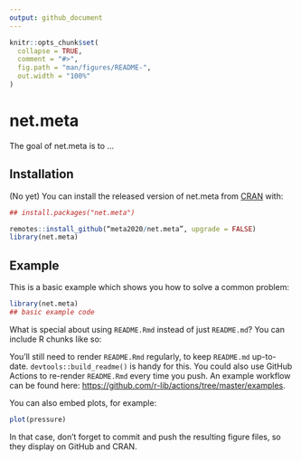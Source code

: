 ```yaml
---
output: github_document
---
```


<!-- README.md is generated from README.Rmd. Please edit that file -->

```r
knitr::opts_chunk$set(
  collapse = TRUE,
  comment = "#>",
  fig.path = "man/figures/README-",
  out.width = "100%"
)
```

# net.meta

<!-- badges: start -->
<!-- badges: end -->

The goal of net.meta is to ...

## Installation

(No yet) You can install the released version of net.meta from [CRAN](https://CRAN.R-project.org) with: 

``` r
## install.packages("net.meta")

remotes::install_github(“meta2020/net.meta”, upgrade = FALSE)
library(net.meta)

```

## Example

This is a basic example which shows you how to solve a common problem:

```r
library(net.meta)
## basic example code
```

What is special about using `README.Rmd` instead of just `README.md`? You can include R chunks like so:


You'll still need to render `README.Rmd` regularly, to keep `README.md` up-to-date. `devtools::build_readme()` is handy for this. You could also use GitHub Actions to re-render `README.Rmd` every time you push. An example workflow can be found here: <https://github.com/r-lib/actions/tree/master/examples>.

You can also embed plots, for example:

```r
plot(pressure)
```

In that case, don't forget to commit and push the resulting figure files, so they display on GitHub and CRAN.
